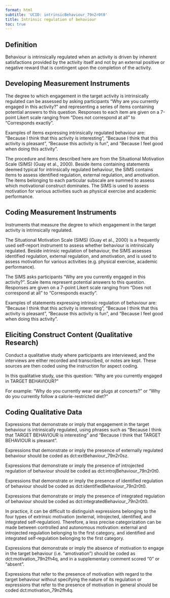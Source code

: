 ```yaml
---
format: html
subtitle: 'UCID: intrinsicBehaviour_79n2r0t0'
title: Intrinsic regulation of behaviour
toc: true
---
```


## Definition

Behaviour is intrinsically regulated when an activity is driven by inherent satisfactions provided by the activity itself and not by an external positive or negative reward that is contingent upon the completion of the activity.

## Developing Measurement Instruments

The degree to which engagement in the target activity is intrinsically regulated can be assessed by asking participants “Why are you currently engaged in this activity?” and representing a series of items containing potential answers to this question. Responses to each item are given on a 7-point Likert scale ranging from "Does not correspond at all" to "Corresponds exactly".

Examples of items expressing intrinsically regulated behaviour are: "Because I think that this activity is interesting", "Because I think that this activity is pleasant", "Because this activity is fun", and "Because I feel good when doing this activity".

The procedure and items described here are from the Situational Motivation Scale (SIMS) (Guay et al., 2000). Beside items containing statements deemed typical for intrinsically regulated behaviour, the SIMS contains items to assess identified regulation, external regulation, and amotivation. The items belonging to each particular subscale are summed to assess which motivational construct dominates. The SIMS is used to assess motivation for various activities such as physical exercise and academic performance. 

## Coding Measurement Instruments

Instruments that measure the degree to which engagement in the target activity is intrinsically regulated.

The Situational Motivation Scale (SIMS) (Guay et al., 2000) is a frequently used self-report instrument to assess whether behaviour is intrinsically regulated. Beside intrinsic regulation of behaviour, the SIMS assesses identified regulation, external regulation, and amotivation, and is used to assess motivation for various activities (e.g. physical exercise, academic performance). 

The SIMS asks participants “Why are you currently engaged in this activity?”. Scale items represent potential answers to this question. Responses are given on a 7-point Likert scale ranging from "Does not correspond at all" to "Corresponds exactly".

Examples of statements expressing intrinsic regulation of behaviour are: "Because I think that this activity is interesting", "Because I think that this activity is pleasant", "Because this activity is fun", and "Because I feel good when doing this activity".

## Eliciting Construct Content (Qualitative Research)

Conduct a qualitative study where participants are interviewed, and the interviews are either recorded and transcribed, or notes are kept. These sources are then coded using the instruction for aspect coding.

In this qualitative study, use this question: “Why are you currently engaged in TARGET BEHAVIOUR?” 

For example: "Why do you currently wear ear plugs at concerts?" or "Why do you currently follow a calorie-restricted diet?"

## Coding Qualitative Data

Expressions that demonstrate or imply that engagement in the target behaviour is intrinsically regulated, using phrases such as "Because I think that TARGET BEHAVIOUR is interesting" and "Because I think that TARGET BEHAVIOUR is pleasant".

Expressions that demonstrate or imply the presence of externally regulated behaviour should be coded as dct:extBehaviour_79n2r0sz.

Expressions that demonstrate or imply the presence of introjected regulation of behaviour should be coded as dct:introjBehaviour_79n2r0t0.

Expressions that demonstrate or imply the presence of identified regulation of behaviour should be coded as dct:identifiedBehaviour_79n2r0t0.

Expressions that demonstrate or imply the presence of integrated regulation of behaviour should be coded as dct:integratedBehaviour_79n2r0t0.

In practice, it can be difficult to distinguish expressions belonging to the four types of extrinsic motivation (external, introjected, identified, and integrated self-regulation). Therefore, a less precise categorization can be made between controlled and autonomous motivation: external and introjected regulation belonging to the first category, and identified and integrated self-regulation belonging to the first category.

Expressions that demonstrate or imply the absence of motivation to engage in the target behaviour (i.e. "amotivation") should be coded as dct:motivation_79n2fh4q, and in a supplementary comment scored "0" or "absent".

Expressions that refer to the presence of motivation with regard to the target behaviour without specifying the nature of its regulation or expressions that refer to the presence of motivation in general should be coded dct:motivation_79n2fh4q.


